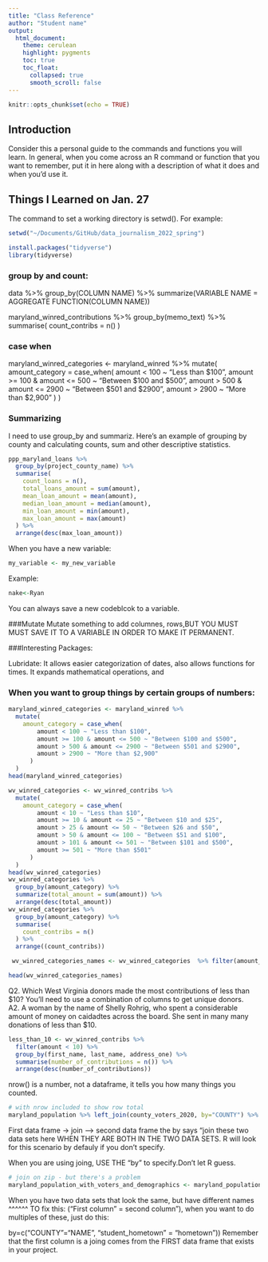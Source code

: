 ```yaml
---
title: "Class Reference"
author: "Student name"
output:
  html_document:
    theme: cerulean
    highlight: pygments
    toc: true
    toc_float:
      collapsed: true
      smooth_scroll: false
---
```


```r
knitr::opts_chunk$set(echo = TRUE)
```

## Introduction

Consider this a personal guide to the commands and functions you will learn. In general, when you come across an R command or function that you want to remember, put it in here along with a description of what it does and when you'd use it.


## Things I Learned on Jan. 27

The command to set a working directory is setwd(). For example:

```r
setwd("~/Documents/GitHub/data_journalism_2022_spring")
```

```r
install.packages("tidyverse")
library(tidyverse)
```

### group by and count:

data %>% group_by(COLUMN NAME) %>% summarize(VARIABLE NAME = AGGREGATE FUNCTION(COLUMN NAME))

maryland_winred_contributions %>%
  group_by(memo_text) %>%
  summarise(
    count_contribs = n()
  )
  
### case when

maryland_winred_categories <- maryland_winred %>%
  mutate(
    amount_category = case_when(
        amount < 100 ~ "Less than $100",
        amount >= 100 & amount <= 500 ~ "Between $100 and $500",
        amount > 500 & amount <= 2900 ~ "Between $501 and $2900",
        amount > 2900 ~ "More than $2,900"
      )
  )

### Summarizing

I need to use group_by and summariz. Here's an example of grouping by county and calculating counts, sum and other descriptive statistics.


```r
ppp_maryland_loans %>%
  group_by(project_county_name) %>%
  summarise(
    count_loans = n(),
    total_loans_amount = sum(amount),
    mean_loan_amount = mean(amount),
    median_loan_amount = median(amount),
    min_loan_amount = min(amount),
    max_loan_amount = max(amount)
  ) %>%
  arrange(desc(max_loan_amount))
```

When you have a new variable:

```r
my_variable <- my_new_variable
```

Example:

```r
nake<-Ryan
```

You can always save a new codeblcok to a variable. 

###Mutate
Mutate something to add columnes, rows,BUT YOU MUST MUST SAVE IT TO A VARIABLE IN ORDER TO MAKE IT PERMANENT. 

###Interesting Packages:

Lubridate: It allows easier categorization of dates, also allows functions for times. It expands mathematical operations, and 

### When you want to group things by certain groups of numbers:

```r
maryland_winred_categories <- maryland_winred %>%
  mutate(
    amount_category = case_when(
        amount < 100 ~ "Less than $100",
        amount >= 100 & amount <= 500 ~ "Between $100 and $500",
        amount > 500 & amount <= 2900 ~ "Between $501 and $2900",
        amount > 2900 ~ "More than $2,900"
      )
  )
head(maryland_winred_categories)
```




```r
wv_winred_categories <- wv_winred_contribs %>%
  mutate(
    amount_category = case_when(
        amount < 10 ~ "Less than $10",
        amount >= 10 & amount <= 25 ~ "Between $10 and $25",
        amount > 25 & amount <= 50 ~ "Between $26 and $50",
        amount > 50 & amount <= 100 ~ "Between $51 and $100",
        amount > 101 & amount <= 501 ~ "Between $101 and $500",
        amount >= 501 ~ "More than $501"
      )
  )
head(wv_winred_categories)
wv_winred_categories %>%
  group_by(amount_category) %>%
  summarize(total_amount = sum(amount)) %>%
  arrange(desc(total_amount))
wv_winred_categories %>%
  group_by(amount_category) %>%
  summarise(
    count_contribs = n()
  ) %>%
  arrange((count_contribs))
```


```r
 wv_winred_categories_names <- wv_winred_categories  %>% filter(amount_category == "Less than $10")

head(wv_winred_categories_names)
```


Q2. Which West Virginia donors made the most contributions of less than $10? You'll need to use a combination of columns to get unique donors.  
A2. A woman by the name of Shelly Rohrig, who spent a considerable amount of money on caidadtes across the board. She sent in many many donations of less than $10. 

```r

less_than_10 <- wv_winred_contribs %>% 
  filter(amount < 10) %>% 
  group_by(first_name, last_name, address_one) %>% 
  summarise(number_of_contributions = n()) %>% 
  arrange(desc(number_of_contributions))
```

nrow() is a number, not a dataframe, it tells you how many things you counted. 

```r
# with nrow included to show row total
maryland_population %>% left_join(county_voters_2020, by="COUNTY") %>% nrow()
```

First data frame -> join --> second data frame     the by says "join these two data sets here WHEN THEY ARE BOTH IN THE TWO DATA SETS.
R will look for this scenario by defauly if you don't specify.

When you are using joing, USE THE "by" to specify.Don't let R guess.

```r
# join on zip - but there's a problem
maryland_population_with_voters_and_demographics <- maryland_population_with_voters %>% left_join(maryland_demographics, by=c("COUNTY"="NAME"))
```

When you have two data sets that look the same, but have different names ^^^^^^
TO fix this: ("First column" = second column"), when you want to do multiples of these, just do this:

by=c("COUNTY"="NAME", "student_hometown" = "hometown"))
Remember that the first column is a joing comes from the FIRST data frame that exists in your project.


